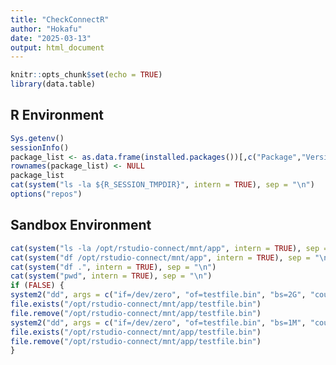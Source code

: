 ```yaml
---
title: "CheckConnectR"
author: "Hokafu"
date: "2025-03-13"
output: html_document
---
```


```r
knitr::opts_chunk$set(echo = TRUE)
library(data.table)
```


## R Environment
```r
Sys.getenv()
sessionInfo()
package_list <- as.data.frame(installed.packages())[,c("Package","Version")]
rownames(package_list) <- NULL
package_list
cat(system("ls -la ${R_SESSION_TMPDIR}", intern = TRUE), sep = "\n")
options("repos")
```

## Sandbox Environment
```r
cat(system("ls -la /opt/rstudio-connect/mnt/app", intern = TRUE), sep = "\n")
cat(system("df /opt/rstudio-connect/mnt/app", intern = TRUE), sep = "\n")
cat(system("df .", intern = TRUE), sep = "\n")
cat(system("pwd", intern = TRUE), sep = "\n")
if (FALSE) {
system2("dd", args = c("if=/dev/zero", "of=testfile.bin", "bs=2G", "count=1", "oflag=dsync"))
file.exists("/opt/rstudio-connect/mnt/app/testfile.bin")
file.remove("/opt/rstudio-connect/mnt/app/testfile.bin")
system2("dd", args = c("if=/dev/zero", "of=testfile.bin", "bs=1M", "count=2000", "oflag=dsync"))
file.exists("/opt/rstudio-connect/mnt/app/testfile.bin")
file.remove("/opt/rstudio-connect/mnt/app/testfile.bin")
}
```
